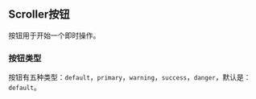 
<Meta
  title="组件/MScroller 按钮"
/>

## Scroller按钮

按钮用于开始一个即时操作。

### 按钮类型

按钮有五种类型：`default`，`primary`，`warning`，`success`，`danger`，默认是：`default`。
